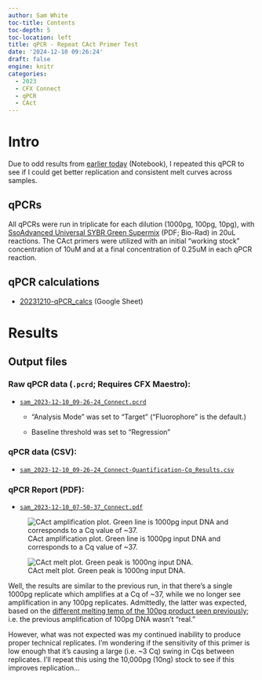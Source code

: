 ```yaml
---
author: Sam White
toc-title: Contents
toc-depth: 5
toc-location: left
title: qPCR - Repeat CAct Primer Test
date: '2024-12-10 09:26:24'
draft: false
engine: knitr
categories: 
  - 2023
  - CFX Connect
  - qPCR
  - CAct
---
```

# Intro

Due to odd results from [earlier today](https://jpglabhome.github.io/SymbID_protbleach/posts/2023/2023-12-10-qPCR---New-CAct-Primer-Test/) (Notebook), I repeated this qPCR to see if I could get better replication and consistent melt curves across samples.

## qPCRs
All qPCRs were run in triplicate for each dilution (1000pg, 100pg, 10pg), with [SsoAdvanced Universal SYBR Green Supermix](https://www.bio-rad.com/sites/default/files/webroot/web/pdf/lsr/literature/10000076382.pdf) (PDF; Bio-Rad) in 20uL reactions. The CAct primers were utilized with an initial “working stock” concentration of 10uM and at a final concentration of 0.25uM in each qPCR reaction.

## qPCR calculations

- [20231210-qPCR_calcs](https://docs.google.com/spreadsheets/d/1dnuJzmNqAzvgVht9TEDm5e1sXGLLLcDxT8YvYFmLQbg/edit?usp=sharing) (Google Sheet)

# Results

## Output files

### Raw qPCR data (`.pcrd`; Requires CFX Maestro):

- [`sam_2023-12-10_09-26-24_Connect.pcrd`](../../../data/qPCR/testing/raw/sam_2023-12-10_09-26-24_Connect.pcrd)

  - "Analysis Mode" was set to "Target" ("Fluorophore" is the default.)

  - Baseline threshold was set to "Regression"

### qPCR data (CSV):

- [`sam_2023-12-10_09-26-24_Connect-Quantification-Cq_Results.csv`](../../../data/qPCR/testing/exported/sam_2023-12-10_09-26-24_Connect-Quantification-Cq_Results.csv)

### qPCR Report (PDF):

- [`sam_2023-12-10_07-50-37_Connect.pdf`](../../../data/qPCR/testing/cfx_reports/sam_2023-12-10_09-26-24_Connect.pdf)

::: {layout-nrow="1"}
![CAct amplification plot. Green line is 1000pg input DNA and corresponds to a Cq value of ~37.](https://raw.githubusercontent.com/JPGLABHOME/SymbID_protbleach/main/data/qPCR/testing/exported/sam_2023-12-10_09-26-24-CAct-Amplification_plot.png){fig-alt="CAct amplification plot. Green line is 1000pg input DNA and corresponds to a Cq value of ~37."}

![CAct melt plot. Green peak is 1000ng input DNA.](https://raw.githubusercontent.com/JPGLABHOME/SymbID_protbleach/main/data/qPCR/testing/exported/sam_2023-12-10_09-26-24-CAct-Melt_plot.png){fig-alt="CAct melt plot. Green peak is 1000ng input DNA."}
:::

Well, the results are similar to the previous run, in that there's a single 1000pg replicate which amplifies at a Cq of ~37, while we no longer see amplification in any 100pg replicates. Admittedly, the latter was expected, based on the [different melting temp of the 100pg product seen previously](https://jpglabhome.github.io/SymbID_protbleach/posts/2023-12-10-qPCR---Repeat-CAct-Primer-Test/); i.e. the previous amplification of 100pg DNA wasn't "real."

However, what was not expected was my continued inability to produce proper technical replicates. I'm wondering if the sensitivity of this primer is low enough that it's causing a large (i.e. ~3 Cq) swing in Cqs between replicates. I'll repeat this using the 10,000pg (10ng) stock to see if this improves replication...
